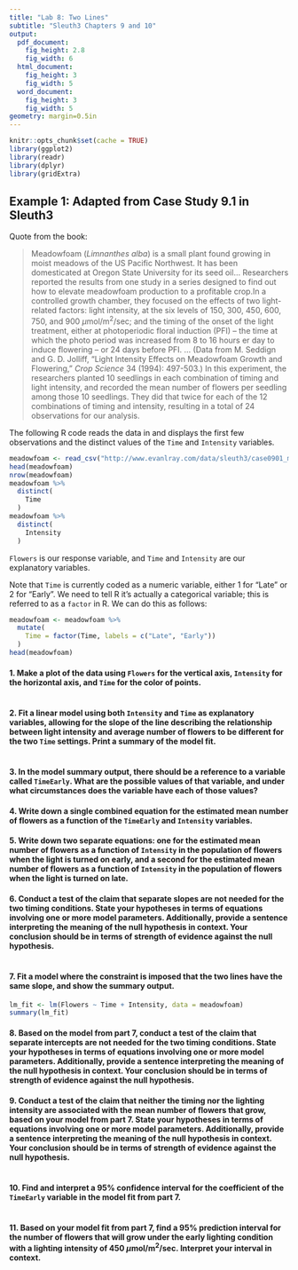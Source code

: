 ---
title: "Lab 8: Two Lines"
subtitle: "Sleuth3 Chapters 9 and 10"
output:
  pdf_document:
    fig_height: 2.8
    fig_width: 6
  html_document:
    fig_height: 3
    fig_width: 5
  word_document:
    fig_height: 3
    fig_width: 5
geometry: margin=0.5in
---

```{r setup, include=FALSE}
knitr::opts_chunk$set(cache = TRUE)
library(ggplot2)
library(readr)
library(dplyr)
library(gridExtra)
```

## Example 1: Adapted from Case Study 9.1 in Sleuth3

Quote from the book:

> Meadowfoam (*Limnanthes alba*) is a small plant found growing in moist meadows of the US Pacific Northwest.  It has been domesticated at Oregon State University for its seed oil... Researchers reported the results from one study in a series designed to find out how to elevate meadowfoam production to a profitable crop.In a controlled growth chamber, they focused on the effects of two light-related factors: light intensity, at the six levels of 150, 300, 450, 600, 750, and 900 $\mu$mol/m$^2$/sec; and the timing of the onset of the light treatment, either at photoperiodic floral induction (PFI) -- the time at which the photo period was increased from 8 to 16 hours er day to induce flowering -- or 24 days before PFI. ... (Data from M. Seddign and G. D. Jolliff, "Light Intensity Effects on Meadowfoam Growth and Flowering," *Crop Science* 34 (1994): 497-503.)
In this experiment, the researchers planted 10 seedlings in each combination of timing and light intensity, and recorded the mean number of flowers per seedling among those 10 seedlings.  They did that twice for each of the 12 combinations of timing and intensity, resulting in a total of 24 observations for our analysis.

The following R code reads the data in and displays the first few observations and the distinct values of the `Time` and `Intensity` variables.

```{r, echo=FALSE, message=FALSE}
meadowfoam <- read_csv("http://www.evanlray.com/data/sleuth3/case0901_meadowfoam.csv")
head(meadowfoam)
nrow(meadowfoam)
meadowfoam %>%
  distinct(
    Time
  )
meadowfoam %>%
  distinct(
    Intensity
  )
```

`Flowers` is our response variable, and `Time` and `Intensity` are our explanatory variables.

Note that `Time` is currently coded as a numeric variable, either 1 for "Late" or 2 for "Early".  We need to tell R it's actually a categorical variable; this is referred to as a `factor` in R.  We can do this as follows:

```{r}
meadowfoam <- meadowfoam %>%
  mutate(
    Time = factor(Time, labels = c("Late", "Early"))
  )
head(meadowfoam)
```

#### 1. Make a plot of the data using `Flowers` for the vertical axis, `Intensity` for the horizontal axis, and `Time` for the color of points.

```{r}
```

#### 2. Fit a linear model using both `Intensity` and `Time` as explanatory variables, allowing for the slope of the line describing the relationship between light intensity and average number of flowers to be different for the two `Time` settings.  Print a summary of the model fit.

```{r}
```

#### 3. In the model summary output, there should be a reference to a variable called `TimeEarly`.  What are the possible values of that variable, and under what circumstances does the variable have each of those values?



#### 4. Write down a single combined equation for the estimated mean number of flowers as a function of the `TimeEarly` and `Intensity` variables.



#### 5. Write down two separate equations: one for the estimated mean number of flowers as a function of `Intensity` in the population of flowers when the light is turned on early, and a second for the estimated mean number of flowers as a function of `Intensity` in the population of flowers when the light is turned on late.



#### 6. Conduct a test of the claim that separate slopes are not needed for the two timing conditions.  State your hypotheses in terms of equations involving one or more model parameters.  Additionally, provide a sentence interpreting the meaning of the null hypothesis in context.  Your conclusion should be in terms of strength of evidence against the null hypothesis.

```{r}
```



#### 7. Fit a model where the constraint is imposed that the two lines have the same slope, and show the summary output.

```{r}
lm_fit <- lm(Flowers ~ Time + Intensity, data = meadowfoam)
summary(lm_fit)
```

#### 8. Based on the model from part 7, conduct a test of the claim that separate intercepts are not needed for the two timing conditions.  State your hypotheses in terms of equations involving one or more model parameters.  Additionally, provide a sentence interpreting the meaning of the null hypothesis in context.  Your conclusion should be in terms of strength of evidence against the null hypothesis.



#### 9. Conduct a test of the claim that neither the timing nor the lighting intensity are associated with the mean number of flowers that grow, based on your model from part 7.  State your hypotheses in terms of equations involving one or more model parameters.  Additionally, provide a sentence interpreting the meaning of the null hypothesis in context.  Your conclusion should be in terms of strength of evidence against the null hypothesis.

```{r}
```



#### 10. Find and interpret a 95% confidence interval for the coefficient of the `TimeEarly` variable in the model fit from part 7.

```{r}
```



#### 11. Based on your model fit from part 7, find a 95% prediction interval for the number of flowers that will grow under the early lighting condition with a lighting intensity of 450 $\mu$mol/m$^2$/sec.  Interpret your interval in context.

```{r}
```